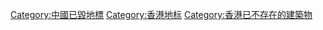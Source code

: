 [[Category:中國已毀地標|Category:中國已毀地標]]
[[Category:香港地标|Category:香港地标]]
[[Category:香港已不存在的建築物|Category:香港已不存在的建築物]]